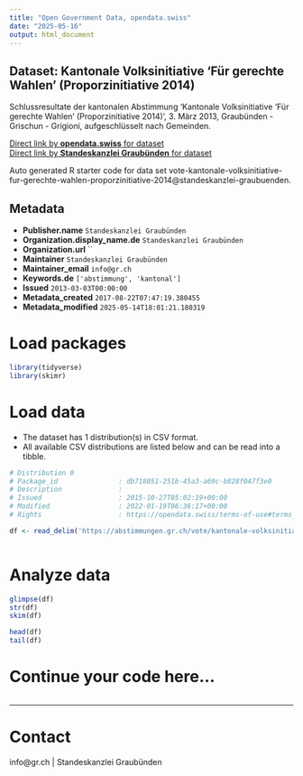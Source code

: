 ```yaml
---
title: "Open Government Data, opendata.swiss"
date: "2025-05-16"
output: html_document
---
```


## Dataset: Kantonale Volksinitiative 'Für gerechte Wahlen' (Proporzinitiative 2014)

Schlussresultate der kantonalen Abstimmung 'Kantonale Volksinitiative 'Für gerechte Wahlen' (Proporzinitiative 2014)', 3. März 2013, Graubünden - Grischun - Grigioni, aufgeschlüsselt nach Gemeinden.

[Direct link by **opendata.swiss** for dataset](https://opendata.swiss/de/dataset/kantonale-volksinitiative-fur-gerechte-wahlen-proporzinitiative-2014)<br>
[Direct link by **Standeskanzlei Graubünden** for dataset](https://abstimmungen.gr.ch/vote/kantonale-volksinitiative-fur-gerechte-wahlen-proporzinitiative-2014/data)

Auto generated R starter code for data set vote-kantonale-volksinitiative-fur-gerechte-wahlen-proporzinitiative-2014@standeskanzlei-graubuenden.

## Metadata

- **Publisher.name** `Standeskanzlei Graubünden`
- **Organization.display_name.de** `Standeskanzlei Graubünden`
- **Organization.url** ``
- **Maintainer** `Standeskanzlei Graubünden`
- **Maintainer_email** `info@gr.ch`
- **Keywords.de** `['abstimmung', 'kantonal']`
- **Issued** `2013-03-03T00:00:00`
- **Metadata_created** `2017-08-22T07:47:19.380455`
- **Metadata_modified** `2025-05-14T18:01:21.180319`


# Load packages

```r

library(tidyverse)
library(skimr)

```

# Load data

-   The dataset has 1 distribution(s) in CSV format.
-   All available CSV distributions are listed below and can be read into a tibble.

```r

# Distribution 0
# Package_id               : db718051-251b-45a3-a69c-b828f047f3e0
# Description              : 
# Issued                   : 2015-10-27T05:02:19+00:00
# Modified                 : 2022-01-19T06:36:17+00:00
# Rights                   : https://opendata.swiss/terms-of-use#terms_by

df <- read_delim('https://abstimmungen.gr.ch/vote/kantonale-volksinitiative-fur-gerechte-wahlen-proporzinitiative-2014/data-csv')



```

# Analyze data

```r

glimpse(df)
str(df)
skim(df)

head(df)
tail(df)

```

# Continue your code here...

```r

```

------------------------------------------------------------------------

# Contact

info@gr.ch | Standeskanzlei Graubünden
